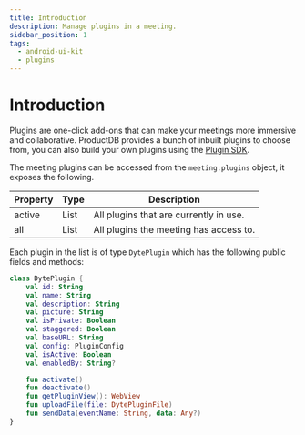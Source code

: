 ```yaml
---
title: Introduction
description: Manage plugins in a meeting.
sidebar_position: 1
tags:
  - android-ui-kit
  - plugins
---
```


# Introduction

Plugins are one-click add-ons that can make your meetings more immersive and collaborative. ProductDB provides a bunch of inbuilt plugins to choose from, you can also build your own plugins using the [Plugin SDK](../../plugin-sdk/).

The meeting plugins can be accessed from the `meeting.plugins` object, it exposes the following.

| Property | Type | Description                            |
| -------- | ---- | -------------------------------------- |
| active   | List | All plugins that are currently in use. |
| all      | List | All plugins the meeting has access to. |

Each plugin in the list is of type `DytePlugin` which has the following public fields and methods:

```kotlin
class DytePlugin {
    val id: String
    val name: String
    val description: String
    val picture: String
    val isPrivate: Boolean
    val staggered: Boolean
    val baseURL: String
    val config: PluginConfig
    val isActive: Boolean
    val enabledBy: String?

    fun activate()
    fun deactivate()
    fun getPluginView(): WebView
    fun uploadFile(file: DytePluginFile)
    fun sendData(eventName: String, data: Any?)
}
```
